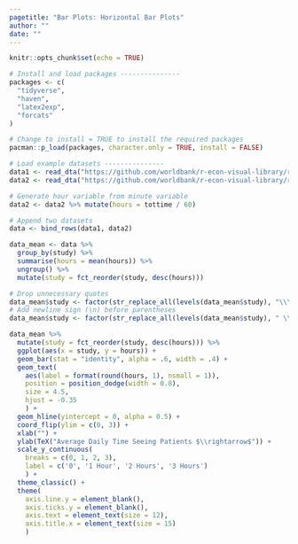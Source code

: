 ```yaml
---
pagetitle: "Bar Plots: Horizontal Bar Plots"
author: ""
date: ""
---
```


```r
knitr::opts_chunk$set(echo = TRUE)
```

```r
# Install and load packages ---------------
packages <- c(
  "tidyverse",
  "haven",
  "latex2exp",
  "forcats"
)

# Change to install = TRUE to install the required packages
pacman::p_load(packages, character.only = TRUE, install = FALSE)

# Load example datasets ---------------
data1 <- read_dta("https://github.com/worldbank/r-econ-visual-library/raw/master/Library/Data/HorizontalBarPlot1.dta")
data2 <- read_dta("https://github.com/worldbank/r-econ-visual-library/raw/master/Library/Data/HorizontalBarPlot2.dta")

# Generate hour variable from minute variable
data2 <- data2 %>% mutate(hours = tottime / 60)

# Append two datasets
data <- bind_rows(data1, data2)

data_mean <- data %>%
  group_by(study) %>%
  summarise(hours = mean(hours)) %>%
  ungroup() %>%
  mutate(study = fct_reorder(study, desc(hours)))

# Drop unnecessary quotes
data_mean$study <- factor(str_replace_all(levels(data_mean$study), "\\\"", ""))
# Add newline sign (\n) before parentheses
data_mean$study <- factor(str_replace_all(levels(data_mean$study), " \\(", "\n\\("))

data_mean %>%
  mutate(study = fct_reorder(study, desc(hours))) %>%
  ggplot(aes(x = study, y = hours)) +
  geom_bar(stat = "identity", alpha = .6, width = .4) +
  geom_text(
    aes(label = format(round(hours, 1), nsmall = 1)), 
    position = position_dodge(width = 0.8), 
    size = 4.5,
    hjust = -0.35
    ) +
  geom_hline(yintercept = 0, alpha = 0.5) +
  coord_flip(ylim = c(0, 3)) +
  xlab("") +
  ylab(TeX("Average Daily Time Seeing Patients $\\rightarrow$")) + 
  scale_y_continuous(
    breaks = c(0, 1, 2, 3), 
    label = c('0', '1 Hour', '2 Hours', '3 Hours')
    ) + 
  theme_classic() +
  theme(
    axis.line.y = element_blank(),
    axis.ticks.y = element_blank(),
    axis.text = element_text(size = 12),
    axis.title.x = element_text(size = 15)
    )
  
```

